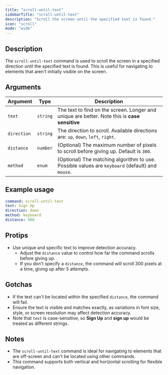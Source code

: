 ```yaml
---
title: "scroll-until-text"
sidebarTitle: "scroll-until-text"
description: "Scroll the screen until the specified text is found."
icon: "scroll"
mode: "wide"
---
```



<Replay />
<Example />

## Description

The `scroll-until-text` command is used to scroll the screen in a specified direction until the specified text is found. This is useful for navigating to elements that aren't initially visible on the screen.

## Arguments

| Argument    | Type     | Description                                                                                     |
| ----------- | -------- | ----------------------------------------------------------------------------------------------- |
| `text`      | `string` | The text to find on the screen. Longer and unique are better. Note this is **case sensitive**   |
| `direction` | `string` | The direction to scroll. Available directions are: `up`, `down`, `left`, `right`.               |
| `distance`  | `number` | (Optional) The maximum number of pixels to scroll before giving up. Default is `300`.           |
| `method`    | `enum`   | (Optional) The matching algorithm to use. Possible values are `keyboard` (default) and `mouse`. |

## Example usage

```yaml
command: scroll-until-text
text: Sign Up
direction: down
method: keyboard
distance: 500
```

## Protips

- Use unique and specific text to improve detection accuracy.
  - Adjust the `distance` value to control how far the command scrolls before giving up.
  - If you don't specify a `distance`, the command will scroll 300 pixels at a time, giving up after 5 attempts.

## Gotchas

- If the text can't be located within the specified `distance`, the command will fail.
- Ensure the text is visible and matches exactly, as variations in font size, style, or screen resolution may affect detection accuracy.
- Note that `text` is case-sensitive, so **Sign Up** and **sign up** would be treated as different strings.

## Notes

- The `scroll-until-text` command is ideal for navigating to elements that are off-screen and can't be located using other commands.
- This command supports both vertical and horizontal scrolling for flexible navigation.
